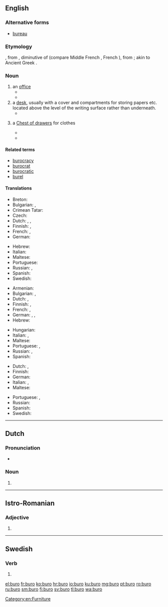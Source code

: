 {{also|buró|büro|büró|Büro}}
==English==

===Alternative forms===
* [[bureau]]

===Etymology===
{{borrowing|fr|bureau||desk”, earlier “coarse cloth (as desk cover), baize|lang=en}}, from {{etyl|fro|en}} {{m|fro|burel||woolen cloth}}, diminutive of {{m|fro|*bure}} (compare Middle French {{m|frm|bure||coarse woolen cloth}}, French {{m|fr|bourre||hair, fluff}}), from {{etyl|LL.|en}} {{m|la|burra||wool, fluff, shaggy cloth, coarse fabric}}; akin to Ancient Greek {{m|grc|βερβέριον||shabby garment}}.

===Noun===
{{en-noun}}

# an [[office]]
#* {{quote-web|date=1998-05-13
|year=
|first=
|last=
|author=
|authorlink=
|title=More than 9000 Basotho Gold Miners Retrenched
|site=ANC Dailey News Briefing
|url=http://www.e-tools.co.za/newsbrief/1998/news0513
|archiveorg=2012-09-14
|accessdate=
|passage=… an employment '''buro''' said on Tuesday. The retrenchments took place between November last year and March 1998, the Employment '''Buro''' of Africa's regional manager, Chris Hechter said.
}}
#* {{quote-web|date=2008-02-19
|year=
|first=
|last=
|author=Alejandro López de Haro, Jr.
|authorlink=
|title=Fidel Castro Steps Down
|site=Ground Report
|url=http://www.groundreport.com/World/Fidel-Castro-Steps-Down/2855877
|archiveorg=
|accessdate=2012-09-14
|passage=… a member of both the council of ministers and the Cuban Communist Party's political '''buro'''.
}}
# a [[desk]], usually with a cover and compartments for storing papers etc. located above the level of the writing surface rather than underneath.
#* {{quote-book|year=1902
|year_published='''1998'''
|edition=HTML
|editor=
|author=Bill Arp
|title=From the Uncivil War to Date
|chapter=
|url=http://docsouth.unc.edu/fpn/arp/arp.html
|genre=
|publisher=Univ. of North Carolina
|isbn=
|page=
|passage=Mrs. Arp opens her school and stands 'em up by the '''buro''' to say their lessons.
}}
# {{lb|en|US}} a [[chest of drawers#English|Chest of drawers]] for clothes
#* {{quote-book|year=1885
|year_published='''2005'''
|edition=Online
|editor=
|author=Marietta Holley
|title=Sweet Cicely
|chapter=
|url=http://www.gutenberg.org/dirs/etext05/swcic10.txt
|genre=
|publisher=The Gutenberg Project
|isbn=
|page=
|passage=And I went up into the spare chamber, and sort o' fixed Philury's things to the best advantage; for I knew the neighbors would be in to look at 'em. And I was a standin' there as calm and happy as the '''buro''' or table, ...
}}
#* {{quote-magazine|date=
|year=1998
|month=May
|first=
|last=
|author=Phil D. Zimmerman
|coauthors=
|title=The Stratford, Connecticut, bureau table: A re-examination
|volume=153
|issue=5
|page=740
|magazine=Antiques
|publisher=
|issn=
|url=
|passage=One can only speculate about the appearance of the "New-fashion '''buro'''" advertised for sale in the Boaton Gazette of May 1, 1750.
}}

====Related terms====
* [[burocracy]]
* [[burocrat]]
* [[burocratic]]
* [[burel]]

====Translations====
{{trans-top|office}}
* Breton: {{t+|br|burev}}
* Bulgarian: {{t+|bg|кантора|f}}, {{t+|bg|бюро|n}}
* Crimean Tatar: {{t|crh|büro}}
* Czech: {{t+|cs|úřad|m}}
* Dutch: {{t+|nl|agentschap|n}}, {{t+|nl|kantoor|n}}, {{t+|nl|bureau|n}}
* Finnish: {{t+|fi|toimisto}}, {{t+|fi|virasto}}
* French: {{t+|fr|agence|f}}, {{t+|fr|bureau|m}}
* German: {{t+|de|Büro|n}}
{{trans-mid}}
* Hebrew: {{t+|he|לשכה|f|tr=lishka}}
* Italian: {{t+|it|ufficio|m}}
* Maltese: {{t|mt|uffiċċju|m}}
* Portuguese: {{t+|pt|escritório|m}}
* Russian: {{t+|ru|бюро́|n}}, {{t+|ru|конто́ра|f}}
* Spanish: {{t+|es|oficina|f}}
* Swedish: {{t+|sv|byrå|c}}
{{trans-bottom}}

{{trans-top|desk}}
* Armenian: {{t+|hy|գրասեղան}}
* Bulgarian: {{t+|bg|писалище|n}}, {{t+|bg|бюро|n}}
* Dutch: {{t+|nl|bureau|n}}, {{t|nl|bureel|n}}
* Finnish: {{t+|fi|työpöytä}}, {{t+|fi|kirjoituspöytä}}
* French: {{t+|fr|secrétaire|m}}, {{t+|fr|bureau|m}}
* German: {{t+|de|Sekretär|m}}, {{t+|de|Schreibtisch|m}}, {{t+|de|Büro|n}}
* Hebrew: {{t+|he|שולחן|sc=Hebr}}
{{trans-mid}}
* Hungarian: {{t|hu|szekreter}}
* Italian: {{t+|it|scrivania|f}}, {{t+|it|scrittoio|m}}
* Maltese: {{t|mt|skrivanija}}
* Portuguese: {{t+|pt|mesa}}, {{t+|pt|escrivaninha}}
* Russian: {{t+|ru|бюро́|n}}, {{qualifier|colloquial}} {{t+|ru|конто́рка|f}}
* Spanish: {{t+|es|escritorio|m}}
{{trans-bottom}}

{{trans-top|chest of drawers for clothes}}
* Dutch: {{t+|nl|kledingkast|f|m}}, {{t+|nl|kast|f|m}}
* Finnish: {{t+|fi|lipasto}}
* German: {{t+|de|Kommode|f}}
* Italian: {{t+|it|cassettone}}, {{t+|it|comò}}
* Maltese: {{t|mt|burò}}
{{trans-mid}}
* Portuguese: {{t+|pt|cômoda|f}}, {{t|pt|cômodas|f-p}}
* Russian: {{t+|ru|комо́д|m}}
* Spanish: {{t+|es|cómoda|f}}
* Swedish: {{t+|sv|byrå|c}}
{{trans-bottom}}

[[Category:en:Furniture]]

----

==Dutch==

===Pronunciation===
* {{audio|Nl-buro.ogg|Audio|lang=nl}}

===Noun===
{{nl-noun|n|-'s|burootje}}

# {{nonstandard spelling of|bureau|lang=nl}}

----

==Istro-Romanian==

===Adjective===
{{head|ruo|adjective form|g=n}}

# {{neuter singular of|bur|lang=ruo}}

----

==Swedish==

===Verb===
{{head|sv|verb form}}

# {{sv-verb-form-past|bära|plural of=bar}}

[[el:buro]]
[[fr:buro]]
[[ko:buro]]
[[hr:buro]]
[[io:buro]]
[[ku:buro]]
[[mg:buro]]
[[pt:buro]]
[[ro:buro]]
[[ru:buro]]
[[sm:buro]]
[[fi:buro]]
[[sv:buro]]
[[tl:buro]]
[[wa:buro]]